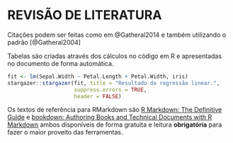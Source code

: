 # REVISÃO DE LITERATURA {#revisao}

Citações podem ser feitas como em @Gatheral2014 e também utilizando o padrão [@Gatheral2004]

Tabelas são criadas através dos cálculos no código em R e apresentadas no documento de forma automática.

```r
fit <- lm(Sepal.Width ~ Petal.Length + Petal.Width, iris)
stargazer::stargazer(fit, title = "Resultado da regressão linear.", 
                     suppress.errors = TRUE,
                     header = FALSE)
```

Os textos de referência para RMarkdown são [R Markdown: The Definitive Guide](https://bookdown.org/yihui/rmarkdown/) e [bookdown: Authoring Books and Technical Documents with R Markdown](https://bookdown.org/yihui/bookdown/) ambos disponíveis de forma gratuita e leitura **obrigatória** para fazer o maior proveito das ferramentas.

